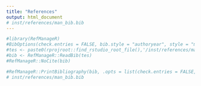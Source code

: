 ```yaml
---
title: "References"
output: html_document
# inst/references/man_bib.bib
---
```



```r
#library(RefManageR)
#BibOptions(check.entries = FALSE, bib.style = "authoryear", style = "markdown", dashed = TRUE)
#tes <- paste0(rprojroot::find_rstudio_root_file(),'/inst/references/man_bib.bib')	
#bib <- RefManageR::ReadBib(tes)
#RefManageR::NoCite(bib)
```

```r
#RefManageR::PrintBibliography(bib, .opts = list(check.entries = FALSE, sorting = "ynt"))
# inst/references/man_bib.bib
```




